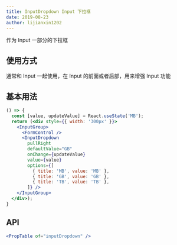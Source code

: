 ```yaml
---
title: InputDropdown Input 下拉框
date: 2019-08-23
author: lijianxin1202
---
```

作为 Input 一部分的下拉框

## 使用方式
通常和 Input 一起使用，在 Input 的前面或者后部，用来增强 Input 功能

## 基本用法

```jsx
() => {
  const [value, updateValue] = React.useState('MB');
  return (<div style={{ width: '300px' }}>
    <InputGroup>
      <FormControl />
      <InputDropdown
        pullRight
        defaultValue="GB"
        onChange={updateValue}
        value={value}
        options={[
          { title: 'MB', value: 'MB' },
          { title: 'GB', value: 'GB' },
          { title: 'TB', value: 'TB' },
        ]} />
    </InputGroup>
  </div>);
}
```

## API
```jsx previewOnly
<PropTable of="inputDropdown" />
```